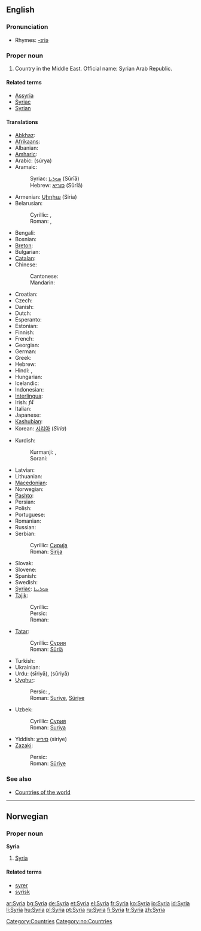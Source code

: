 ==English==
{{wikipedia}}

===Pronunciation===
* Rhymes: [[Rhymes:English:-ɪriə|-ɪriə]]

===Proper noun===
{{en-proper noun}}

# Country in the Middle East. Official name: Syrian Arab Republic.

====Related terms====
* [[Assyria]]
* [[Syriac]]
* [[Syrian]]

====Translations====
{{trans-top|country in the Middle East}}
* [[Abkhaz]]: {{t|ab|Шьамтәыла|tr=ṣ̌amtwəla}}
* [[Afrikaans]]: {{t|af|Sirië}}
* Albanian: {{t|sq|Siria}}
* [[Amharic]]: {{t|am|ሶርያ}}
* Arabic: {{Arab|[[سوريا]]}} (súrya) {{f}}
* Aramaic:
*: Syriac: [[ܣܘܪܝܐ]] (Sūrīā)
*: Hebrew: [[סוריא]] (Sūrīā)
* Armenian: [[Սիրիա]] (Siria)
* Belarusian:
*: Cyrillic: {{t|be|Сірыя|sc=Cyrl}}, {{t|be|Сырыя|sc=Cyrl}}
*: Roman: {{t|be|Siryja}}, {{t|be|Syryja}}
* Bengali: {{BNchar|[[সিরিয়া]]}}
* Bosnian: {{t|bs|Sirija|f}}
* [[Breton]]: {{t|br|Siria}}
* Bulgarian: {{t|bg|Сирия}}
* [[Catalan]]: {{t|ca|Síria}}
* Chinese:
*: Cantonese: {{t|yue|敘利亞|tr=zeoi6 lei6 aa3}}
*: Mandarin: {{t|cmn|叙利亚|tr=Xùlìyà}}
* Croatian: {{t|hr|Sirija|f}}
* Czech: {{t|cs|Sýrie|f}}
* Danish: {{t|da|Syrien}}
* Dutch: {{t|nl|Syrië}}
* Esperanto: {{t|eo|Sirio}}
* Estonian: {{t|et|Süüria}}
* Finnish: {{t|fi|Syyria}}
* French: {{t|fr|Syrie|f}}
* Georgian: {{t|ka|სირია|tr=siria}}
* German: {{t|de|Syrien|n}}
* Greek: {{t|el|Συρία|f|tr=Syría}}
* Hebrew: {{t|he|סוריה|tr=Suria}}
* Hindi: {{t|hi|सीरिया|tr=sīriyā}}, {{t|hi|सूरिया|tr=sūriyā}}
* Hungarian: {{t|hu|Szíria}}
* Icelandic: {{t|is|Sýrland}}
* Indonesian: {{t|id|Suriah}}
* [[Interlingua]]: {{t|ia|Syria}}
* Irish: {{t|ga|an-tSiria}} ''f4''
* Italian: {{t|it|Siria}}
* Japanese: {{t|ja|シリア|tr=shiria|sc=Jpan}}
* [[Kashubian]]: {{t|csb|Syrëjô}}
* Korean: [[시리아]] (''Siria'')
{{trans-mid}}
* Kurdish:
*: Kurmanji: {{t|ku|Sûriya}}, {{t|ku|Sûriye}}
*: Sorani: {{KUchar|[[سوریا]]}}
* Latvian: {{t|lv|Sīrija}}
* Lithuanian: {{t|lt|Sirija}}
* [[Macedonian]]: {{t|mk|Сирија|f}}
* Norwegian: {{t|no|Syria}}
* [[Pashto]]: {{PSchar|[[سورية]]}}
* Persian: {{fa-Arab|[[سوریه]]}}
* Polish: {{t|pl|Syria}}
* Portuguese: {{t|pt|Síria}}
* Romanian: {{t|ro|Siria|f}}
* Russian: {{t|ru|Сирия|tr=Siriya|sc=Cyrl}}
* Serbian:
*: Cyrillic: [[Сирија#Serbian|Сирија]] {{f}}
*: Roman: [[Sirija#Serbian|Sirija]] {{f}}
* Slovak: {{t|sk|Sýria}}
* Slovene: {{t|sl|Sirija}}
* Spanish: {{t|es|Siria|f}}
* Swedish: {{t|sv|Syrien}}
* [[Syriac]]: [[ܣܘܪܝܝܐ]]
* [[Tajik]]:
*: Cyrillic: {{t|tg|Сурия|sc=Cyrl}}
*: Persic: {{fa-Arab|[[سوریه]]}}
*: Roman: {{t|tg|Surija}}
* [[Tatar]]:
*: Cyrillic: [[Сүрия]]
*: Roman: [[Süriä]]
* Turkish: {{t|tr|Suriye}}
* Ukrainian: {{t|uk|Сирія}}
* Urdu: {{ur-Arab|[[سیریا]]}} (sīriyā), {{ur-Arab|[[سوریا]]}} (sūriyā)
* [[Uyghur]]:
*: Persic: {{fa-Arab|[[سۇرىي]]}}, {{fa-Arab|[[سۈرىيە]]}}
*: Roman: [[Suriye]], [[Süriye]]
* Uzbek:
*: Cyrillic: [[Сурия]]
*: Roman: [[Suriya]]
* Yiddish: [[סיריע]] (siriye)
* [[Zazaki]]:
*: Persic: {{KUchar|[[سووریە]]}}
*: Roman: [[Sûrîye]]
{{trans-bottom}}

===See also===
* [[Appendix:Countries of the world|Countries of the world]]

[[Category:Countries]]

----

==Norwegian==

===Proper noun===
'''Syria'''

# [[#English|Syria]]

====Related terms====
* [[syrer]]
* [[syrisk]]

[[Category:no:Countries]]

[[ar:Syria]]
[[bg:Syria]]
[[de:Syria]]
[[et:Syria]]
[[el:Syria]]
[[fr:Syria]]
[[ko:Syria]]
[[io:Syria]]
[[id:Syria]]
[[li:Syria]]
[[hu:Syria]]
[[pl:Syria]]
[[pt:Syria]]
[[ru:Syria]]
[[fi:Syria]]
[[tr:Syria]]
[[zh:Syria]]